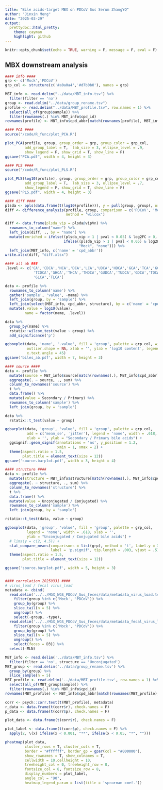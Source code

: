 ```yaml
---
title: "Bile acids-target MBX on PDCoV Sus Serum ZhangYQ"
author: "Jinxin Meng"
date: "2025-03-29"
output:
  prettydoc::html_pretty:
    theme: cayman
    highlight: github
---
```


```r
knitr::opts_chunk$set(echo = TRUE, warning = F, message = F, eval = F)
```

## MBX downstream analysis 

```R
#### info ####
grp <- c('Mock','PDCoV')
grp_col <- structure(c('#a0a0a4','#d7b0b0'), names = grp)

MBT_info <- read.delim("../data/MBT_info.tsv") %>% 
  filter(filter == 'no')
group <- read.delim("../data/group_rename.tsv")
profile <- read.delim("../data/MBT_profile.tsv", row.names = 1) %>% 
  select(all_of(group$sample)) %>% 
  filter(rownames(.) %in% MBT_info$cpd_id)
rownames(profile) <- MBT_info$cpd_abbr[match(rownames(profile), MBT_info$cpd_id)]

#### PCA ####
source("/code/R_func/plot_PCA.R")

plot_PCA(profile, group, group_order = grp, group_color = grp_col, 
         add_group_label = T,  lab_size = 3, ellipse_level = .9, 
         show_legend = F, show_grid = T, show_line = F)
ggsave("PCA.pdf", width = 4, height = 3)

#### PLS ####
source("/code/R_func/plot_PLS.R")

plot_PLS(log10(profile), group, group_order = grp, group_color = grp_col,
         add_group_label = T,  lab_size = 3, ellipse_level = .7, 
         show_legend = F, show_grid = T, show_line = F)
ggsave("PLS.pdf", width = 4, height = 3)

#### diff ####
plsda <- opls(data.frame(t(log10(profile))), y = pull(group, group), orthoI = 0)
diff <- difference_analysis(profile, group, comparison = c('PDCoV', 'Mock'),
                            method = 'wilcox')

diff <- data.frame(plsda_vip = plsda@vipVn) %>% 
  rownames_to_column("name") %>% 
  left_join(diff, ., by = "name") %>% 
  mutate(enriched = ifelse((plsda_vip > 1 | pval < 0.05) & log2FC > 0, "PDCoV", 
                           ifelse((plsda_vip > 1 | pval < 0.05) & log2FC < 0, 
                                  "Mock", "none"))) %>% 
  left_join(MBT_info, c('name' = 'cpd_abbr'))
write.xlsx(diff, "diff.xlsx")

#### all ab ###
.level <- c('CA','CDCA','HCA','DCA','LCA','UDCA','HDCA','GCA','TCA','GCDCA',
             'TCDCA','GHCA','THCA','THDCA','GUDCA','TUDCA','GDCA','TDCA',
             'GLCA','TLCA')

data <- profile %>% 
  rownames_to_column('name') %>% 
  gather('sample', 'value', -name) %>% 
  left_join(group, by = 'sample') %>% 
  left_join(select(MBT_info, cpd_abbr, structure), by = c('name' = 'cpd_abbr')) %>% 
  mutate(.value = log10(value),
         name = factor(name, .level))

data %>% 
  group_by(name) %>% 
  rstatix::wilcox_test(value ~ group) %>% 
  add_significance('p')

ggboxplot(data, 'name', '.value', fill = 'group', palette = grp_col, width = .6,
          outlier.shape = NA, xlab = '', ylab = 'log10 content', legend = 'none',
          x.text.angle = 45)
ggsave('biles_ab.pdf', width = 7, height = 3)

#### source ####
data <- profile %>% 
  mutate(source = MBT_info$source[match(rownames(.), MBT_info$cpd_abbr)]) %>% 
  aggregate(. ~ source, ., sum) %>% 
  column_to_rownames('source') %>% 
  t %>% 
  data.frame() %>% 
  mutate(value = Secondary / Primary) %>% 
  rownames_to_column('sample') %>% 
  left_join(group, by = 'sample')

data %>% 
  rstatix::t_test(value ~ group)

ggbarplot(data, 'group', 'value', fill = 'group', palette = grp_col,
          add = c('mean_se', 'jitter'), legend = 'none', width = .618,
          xlab = '', ylab = "Secondary / Primary bile acids") +
  ggsignif::geom_signif(annotations = 'ns', y_position = 1.2, 
                        xmin = 1, xmax = 2) +
  theme(aspect.ratio = 1.5,
        plot.title = element_text(size = 12))
ggsave('source.barplot.pdf', width = 3, height = 4)

#### structure ####
data <- profile %>% 
  mutate(structure = MBT_info$structure[match(rownames(.), MBT_info$cpd_abbr)]) %>% 
  aggregate(. ~ structure, ., sum) %>%  
  column_to_rownames('structure') %>% 
  t %>% 
  data.frame() %>% 
  mutate(value = Unconjugated / Conjugated) %>% 
  rownames_to_column('sample') %>% 
  left_join(group, by = 'sample')

rstatix::t_test(data, value ~ group)

ggboxplot(data, 'group', 'value', fill = 'group', palette = grp_col,
          legend = 'none', width = .618, xlab = '', 
          ylab = "Unconjugated / Conjugated bile acids") +
  # lims(y = c(2, 4.5)) +
  stat_compare_means(comparisons = list(grp), method = 't', label.y = 3,
                     label = 'p.signif', tip.length = .003, vjust = .5) +
  theme(aspect.ratio = 1.5,
        plot.title = element_text(size = 12))

ggsave('source.barplot.pdf', width = 5, height = 3)


#### correlation 20250331 ####
# virus_load / fecal virus_load
metadata <- cbind(
  read.delim('../../MGX_WGS_PDCoV_Sus_feces/data/metadata_virus_load.tsv') %>% 
    filter(group %in% c('Mock', 'PDCoV')) %>% 
    group_by(group) %>% 
    slice_tail(n = 5) %>% 
    ungroup() %>% 
    select(-group, -type), 
  read.delim('../../MGX_WGS_PDCoV_Sus_feces/data/metadata_fecal_virus_load.tsv') %>% 
    filter(group %in% c('Mock', 'PDCoV')) %>% 
    group_by(group) %>% 
    slice_tail(n = 5) %>% 
    ungroup() %>% 
    select(feces = D3)) %>% 
  select(-MLN)

MBT_info <- read.delim('../data/MBT_info.tsv') %>% 
  filter(filter == 'no', structure == 'Unconjugated')
MBT_group <- read.delim('../data/group_rename.tsv') %>% 
  group_by(group) %>% 
  slice_sample(n = 5)
MBT_profile <- read.delim('../data/MBT_profile.tsv', row.names = 1) %>% 
  select(all_of(MBT_group$sample)) %>% 
  filter(rownames(.) %in% MBT_info$cpd_id)
rownames(MBT_profile) <- MBT_info$cpd_abbr[match(rownames(MBT_profile), MBT_info$cpd_id)]

corr <- psych::corr.test(t(MBT_profile), metadata)
r_data <- data.frame(t(corr$r), check.names = F)
p_data <- data.frame(t(corr$p), check.names = F)

plot_data <- data.frame(t(corr$r), check.names = F)

plot_label <- data.frame(t(corr$p), check.names = F) %>%
  apply(2, \(x) ifelse(x < 0.001, "**", ifelse(x < 0.05, "*", "")))

pheatmap(plot_data,
         cluster_rows = T, cluster_cols = T,
         border = "#ffffff", border_gp = gpar(col = "#000000"),
         show_rownames = T, show_colnames = T,
         cellwidth = 10,cellheight = 10,
         treeheight_col = 0, treeheight_row = 0,
         fontsize_col = 8, fontsize_row = 8,
         display_numbers = plot_label, 
         angle_col = "90",
         heatmap_legend_param = list(title = 'spearman coef.'))
```
